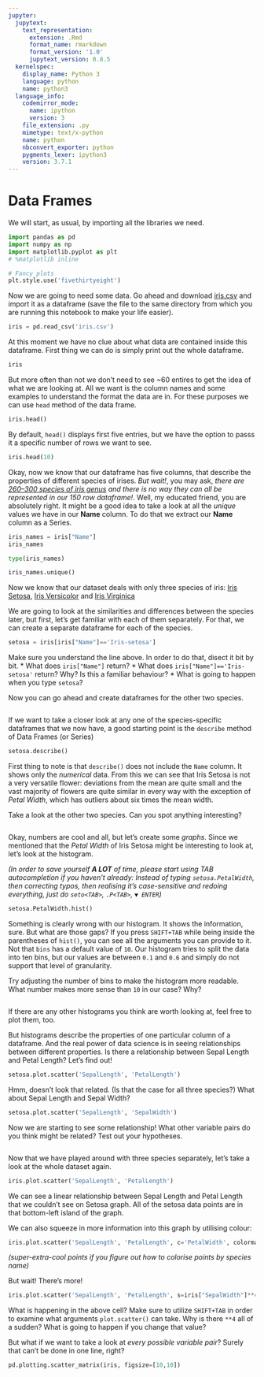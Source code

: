 ```yaml
---
jupyter:
  jupytext:
    text_representation:
      extension: .Rmd
      format_name: rmarkdown
      format_version: '1.0'
      jupytext_version: 0.8.5
  kernelspec:
    display_name: Python 3
    language: python
    name: python3
  language_info:
    codemirror_mode:
      name: ipython
      version: 3
    file_extension: .py
    mimetype: text/x-python
    name: python
    nbconvert_exporter: python
    pygments_lexer: ipython3
    version: 3.7.1
---
```


# Data Frames

We will start, as usual, by importing all the libraries we need.

```python
import pandas as pd
import numpy as np
import matplotlib.pyplot as plt
# %matplotlib inline

# Fancy plots
plt.style.use('fivethirtyeight')
```

Now we are going to need some data. Go ahead and download
[iris.csv]({{ site.baseurl }}/data/iris.csv) and import it as
a dataframe (save the file to the same directory from which you
are running this notebook to make your life easier).

```python
iris = pd.read_csv('iris.csv')
```

At this moment we have no clue about what data are contained inside this dataframe. First thing we can do is simply print out the whole dataframe.

```python
iris
```

But more often than not we don't need to see ~60 entires to get the idea of what we are looking at. All we want is the column names and some examples to understand the format the data are in. For these purposes we can use `head` method of the data frame.

```python
iris.head()
```

By default, `head()` displays first five entries, but we have the option to passs it a specific number of rows we want to see.

```python
iris.head(10)
```

Okay, now we know that our dataframe has five columns, that describe the properties of different species of irises.
_But wait!_, you may ask, _there are [260–300 species of iris genus](https://www.pacificbulbsociety.org/pbswiki/index.php/Iris) and there is no way they can all be represented in our 150 row dataframe!_. Well, my educated friend, you are absolutely right. It might be a good idea to take a look at all the _unique_ values we have in our __Name__ column. To do that we extract our __Name__ column as a Series.

```python
iris_names = iris["Name"]
iris_names
```

```python
type(iris_names)
```

```python
iris_names.unique()
```

Now we know that our dataset deals with only three species of iris: [Iris Setosa](https://apps.rhs.org.uk/plantselectorimages/detail/RHS_PUB0001482_1050.JPG), [Iris Versicolor](https://gardengoodsdirect.com/wp-content/uploads/2017/03/Iris_versicolor_3.jpg) and [Iris Virginica](https://plants.ces.ncsu.edu/media/images/Iris-virginica--Justin-Meissen--CC-BY-SA.jpg)

We are going to look at the similarities and differences between the species later, but first, let's get familiar with each of them separately. For that, we can create a separate dataframe for each of the species.

```python
setosa = iris[iris["Name"]=='Iris-setosa']
```

Make sure you understand the line above. In order to do that, disect it bit by bit.
* What does `iris["Name"]` return?
* What does `iris["Name"]=='Iris-setosa'` return? Why? Is this a familiar behaviour?
* What is going to happen when you type `setosa`?

Now you can go ahead and create dataframes for the other two species.

```python

```

If we want to take a closer look at any one of the species-specific dataframes that we now have, a good starting point is the `describe` method of Data Frames (or Series)

```python
setosa.describe()
```

First thing to note is that `describe()` does not include the `Name` column. It shows only the _numerical_ data. From this we can see that Iris Setosa is not a very versatile flower: deviations from the mean are quite small and the vast majority of flowers are quite similar in every way with the exception of _Petal Width_, which has outliers about six times the mean width.

Take a look at the other two species. Can you spot anything interesting?

```python

```

Okay, numbers are cool and all, but let's create some _graphs_. Since we mentioned that the _Petal Width_ of Iris Setosa might be interesting to look at, let's look at the histogram.

_(In order to save yourself **A LOT** of time, please start using TAB autocompletion if you haven't already:
Instead of typing `setosa.PetalWidth`, then correcting typos, then realising it's case-sensitive and redoing everything, just do `seto<TAB>`, `.P<TAB>`, `▼ ENTER`)_

```python
setosa.PetalWidth.hist()
```

Something is clearly wrong with our histogram. It shows the information, sure. But what are those gaps? If you press `SHIFT+TAB` while being inside the parentheses of `hist()`, you can see all the arguments you can provide to it. Not that `bins` has a default value of `10`. Our histogram tries to split the data into ten bins, but our values are between `0.1` and `0.6` and simply do not support that level of granularity.

Try adjusting the number of bins to make the histogram more readable. What number makes more sense than `10` in our case? Why?

```python

```

If there are any other histograms you think are worth looking at, feel free to plot them, too.

But histograms describe the properties of one particular column of a dataframe. And the real power of data science is in seeing relationships between different properties.
Is there a relationship between Sepal Length and Petal Length? Let's find out!

```python
setosa.plot.scatter('SepalLength', 'PetalLength')
```

Hmm, doesn't look that related. (Is that the case for all three species?)
What about Sepal Length and Sepal Width?

```python
setosa.plot.scatter('SepalLength', 'SepalWidth')
```

Now we are starting to see some relationship! What other variable pairs do you think might be related? Test out your hypotheses.

```python

```

Now that we have played around with three species separately, let's take a look at the whole dataset again.

```python
iris.plot.scatter('SepalLength', 'PetalLength')
```

We can see a linear relationship between Sepal Length and Petal Length that we couldn't see on Setosa graph. All of the setosa data points are in that bottom-left island of the graph.

We can also squeeze in more information into this graph by utilising colour:

```python
iris.plot.scatter('SepalLength', 'PetalLength', c='PetalWidth', colormap='hsv')
```

_(super-extra-cool points if you figure out how to colorise points by species name)_


But wait! There's more!

```python
iris.plot.scatter('SepalLength', 'PetalLength', s=iris["SepalWidth"]**4, c='PetalWidth', colormap='hsv')
```

What is happening in the above cell? Make sure to utilize `SHIFT+TAB` in order to examine what arguments `plot.scatter()` can take. Why is there `**4` all of a sudden? What is going to happen if you change that value?


But what if we want to take a look at _every possible variable pair_? Surely that can't be done in one line, right?

```python
pd.plotting.scatter_matrix(iris, figsize=[10,10])
```

```python

```

